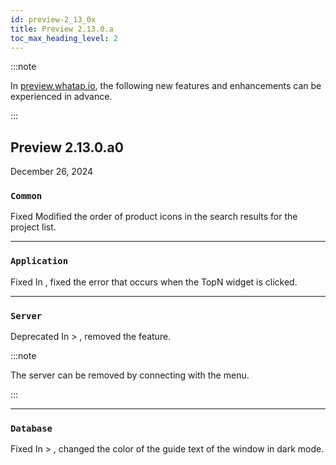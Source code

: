 ```yaml
---
id: preview-2_13_0x
title: Preview 2.13.0.a
toc_max_heading_level: 2
---
```


<head>
<meta name="robots" content="noindex, nofollow"/>
</head>

:::note

In [preview.whatap.io](https://preview.whatap.io), the following new features and enhancements can be experienced in advance. 

:::

## Preview 2.13.0.a0

December 26, 2024

<div class='indentTab'>

### `Common`

<Status priority='0'>Fixed</Status> Modified the order of product icons in the search results for the project list.

---

### `Application`

<Status priority='0'>Fixed</Status> In <Cmdname sid="side_integratedFlexboard" className="uitext" />, fixed the error that occurs when the <Cmdname sid="AA002" className="uitext" /> <UI>TopN</UI> widget is clicked.

---

### `Server`

<Status priority='1'>Deprecated</Status> In <Cmdname sid="side_serverList" className="uitext" /> &gt; <Cmdname sid="side_serverInventory" className="uitext" />, removed the <Cmdname sid="delete" className="uitext" /> feature.

:::note

The server can be removed by connecting with the <Cmdname sid="side_serverList" className="uitext" /> menu.

:::

---

### `Database`

<Status priority='0'>Fixed</Status> In <Cmdname sid="side_dashboard" className="uitext" /> &gt; <Cmdname sid="side_dbMonitoring" className="uitext" />, changed the color of the guide text of the <Cmdname sid="session_kill" className="uitext" /> window in dark mode.

</div>

